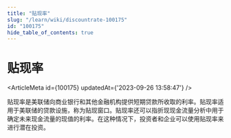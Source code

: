 ```yaml
---
title: "贴现率"
slug: "/learn/wiki/discountrate-100175"
id: "100175"
hide_table_of_contents: true
---
```



# 贴现率

<ArticleMeta id={100175} updatedAt={'2023-09-26 13:58:47'} />
<div className='border-solid border-b border-t-0 my-4 border-[var(--ifm-color-gray-300)]' />

贴现率是美联储向商业银行和其他金融机构提供短期贷款所收取的利率。贴现率适用于美联储的贷款设施，称为贴现窗口。贴现率还可以指折现现金流量分析中用于确定未来现金流量的现值的利率。在这种情况下，投资者和企业可以使用贴现率来进行潜在投资。
